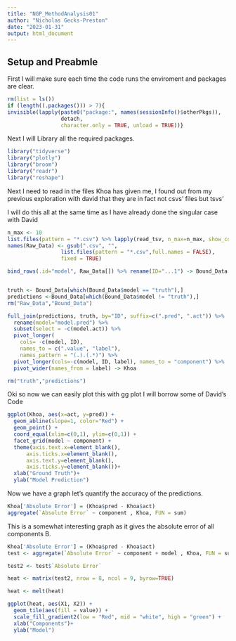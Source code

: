 ```yaml
---
title: "NGP_MethodAnalysis01"
author: "Nicholas Gecks-Preston"
date: "2023-01-31"
output: html_document
---
```


## Setup and Preabmle
First I will make sure each time the code runs the enviroment and packages are clear.

```r
rm(list = ls())
if (length((.packages())) > 7){
invisible(lapply(paste0("package:", names(sessionInfo()$otherPkgs)),
                 detach,
                 character.only = TRUE, unload = TRUE))}
```

Next I will Library all the required packages.

```r
library("tidyverse")
library("plotly")
library("broom")
library("readr")
library("reshape")
```

Next I need to read in the files Khoa has given me, I found out from my previous exploration with david that they are in fact not csvs' files but tsvs'

I will do this all at the same time as I have already done the singular case with David

```r
n_max <- 10
list.files(pattern = "*.csv") %>% lapply(read_tsv, n_max=n_max, show_col_types = FALSE) -> Raw_Data
names(Raw_Data) <- gsub(".csv", "",
                 list.files(pattern = "*.csv",full.names = FALSE),
                 fixed = TRUE)

bind_rows(.id="model", Raw_Data[]) %>% rename(ID="...1") -> Bound_Data


truth <- Bound_Data[which(Bound_Data$model == "truth"),]
predictions <-Bound_Data[which(Bound_Data$model != "truth"),]
rm("Raw_Data","Bound_Data")

full_join(predictions, truth, by="ID", suffix=c(".pred", ".act")) %>% 
  rename(model="model.pred") %>% 
  subset(select = -c(model.act)) %>%
  pivot_longer(
    cols= -c(model, ID), 
    names_to = c(".value", "label"), 
    names_pattern = "(.).(.*)") %>%
  pivot_longer(cols=-c(model, ID, label), names_to = "component") %>%
  pivot_wider(names_from = label) -> Khoa

rm("truth","predictions")

```

Oki so now we can easily plot this with gg plot I will borrow some of David's Code

```r
ggplot(Khoa, aes(x=act, y=pred)) +
  geom_abline(slope=1, color="Red") + 
  geom_point() + 
  coord_equal(xlim=c(0,1), ylim=c(0,1)) + 
  facet_grid(model ~ component) +
  theme(axis.text.x=element_blank(),
      axis.ticks.x=element_blank(),
      axis.text.y=element_blank(),
      axis.ticks.y=element_blank())+
  xlab("Ground Truth")+
  ylab("Model Prediction")
```

Now we have a graph let's quantify the accuracy of the predictions.

```r

Khoa['Absolute Error'] = (Khoa$pred - Khoa$act)
aggregate(`Absolute Error` ~ component , Khoa, FUN = sum)

```
This is a somewhat interesting graph as it gives the absolute error of all components B.

```r

Khoa['Absolute Error'] = (Khoa$pred - Khoa$act)
test <- aggregate(`Absolute Error` ~ component + model , Khoa, FUN = sum)

test2 <- test$`Absolute Error`

heat <- matrix(test2, nrow = 8, ncol = 9, byrow=TRUE)

heat <- melt(heat)

ggplot(heat, aes(X1, X2)) + 
  geom_tile(aes(fill = value)) +
  scale_fill_gradient2(low = "Red", mid = "white", high = "green") +
  xlab("Components")+
  ylab("Model")


```

